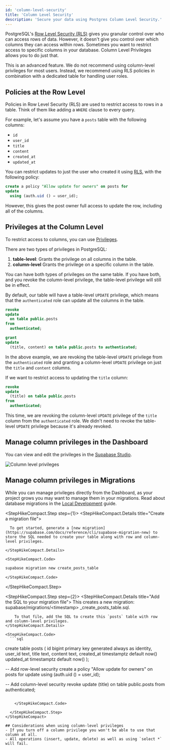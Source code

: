 ```yaml
---
id: 'column-level-security'
title: 'Column Level Security'
description: 'Secure your data using Postgres Column Level Security.'
---
```


PostgreSQL's [Row Level Security (RLS)](https://www.postgresql.org/docs/current/ddl-rowsecurity.html) gives you granular control over who can access rows of data. However, it doesn't give you control over which columns they can access within rows. Sometimes you want to restrict access to specific columns in your database. Column Level Privileges allows you to do just that.

<Admonition type="caution">
  This is an advanced feature. We do not recommend using column-level privileges for most users.
  Instead, we recommend using RLS policies in combination with a dedicated table for handling user
  roles.
</Admonition>

## Policies at the Row Level

Policies in Row Level Security (RLS) are used to restrict access to rows in a table. Think of them like adding a `WHERE` clause to every query.

For example, let's assume you have a `posts` table with the following columns:

- `id`
- `user_id`
- `title`
- `content`
- `created_at`
- `updated_at`

You can restrict updates to just the user who created it using [RLS](/docs/guides/auth#row-level-security), with the following policy:

```sql
create a policy "Allow update for owners" on posts for
update
  using (auth.uid () = user_id);
```

However, this gives the post owner full access to update the row, including all of the columns.

## Privileges at the Column Level

To restrict access to columns, you can use [Privileges](https://www.postgresql.org/docs/current/ddl-priv.html).

There are two types of privileges in PostgreSQL:

1. **table-level**: Grants the privilege on all columns in the table.
2. **column-level** Grants the privilege on a specific column in the table.

You can have both types of privileges on the same table. If you have both, and you revoke the column-level privilege, the table-level privilege will still be in effect.

By default, our table will have a table-level `UPDATE` privilege, which means that the `authenticated` role can update all the columns in the table.

```sql
revoke
update
  on table public.posts
from
  authenticated;

grant
update
  (title, content) on table public.posts to authenticated;
```

In the above example, we are revoking the table-level `UPDATE` privilege from the `authenticated` role and granting a column-level `UPDATE` privilege on just the `title` and `content` columns.

If we want to restrict access to updating the `title` column:

```sql
revoke
update
  (title) on table public.posts
from
  authenticated;
```

This time, we are revoking the column-level `UPDATE` privilege of the `title` column from the `authenticated` role. We didn't need to revoke the table-level `UPDATE` privilege because it's already revoked.

## Manage column privileges in the Dashboard

You can view and edit the privileges in the [Supabase Studio](https://supabase.com/dashboard/project/_/auth/column-privileges).

![Column level privileges](/docs/img/guides/privileges/column-level-privileges-2.png)

## Manage column privileges in Migrations

While you can manage privileges directly from the Dashboard, as your project grows you may want to manage them in your migrations. Read about database migrations in the [Local Development](https://supabase.com/docs/guides/getting-started/local-development#database-migrations) guide.

<StepHikeCompact>

  <StepHikeCompact.Step step={1}>
    <StepHikeCompact.Details title="Create a migration file">

      To get started, generate a [new migration](https://supabase.com/docs/reference/cli/supabase-migration-new) to store the SQL needed to create your table along with row and column-level privileges.

    </StepHikeCompact.Details>

    <StepHikeCompact.Code>

```bash
supabase migration new create_posts_table
```

    </StepHikeCompact.Code>

  </StepHikeCompact.Step>
</StepHikeCompact>

<StepHikeCompact>

  <StepHikeCompact.Step step={2}>
    <StepHikeCompact.Details title="Add the SQL to your migration file">
      This creates a new migration: supabase/migrations/\<timestamp\>
        _create_posts_table.sql.

        To that file, add the SQL to create this `posts` table with row and column-level privileges.
    </StepHikeCompact.Details>

    <StepHikeCompact.Code>
      ```sql

create table
posts (
id bigint primary key generated always as identity,
user_id text,
title text,
content text,
created_at timestamptz default now()
updated_at timestamptz default now()
);

-- Add row-level security
create a policy "Allow update for owners" on posts for
update
using (auth.uid () = user_id);

-- Add column-level security
revoke
update
(title) on table public.posts
from
authenticated;

```

    </StepHikeCompact.Code>

  </StepHikeCompact.Step>
</StepHikeCompact>

## Considerations when using column-level privileges
- If you turn off a column privilege you won't be able to use that column at all.
- All operations (insert, update, delete) as well as using `select *` will fail.



```
